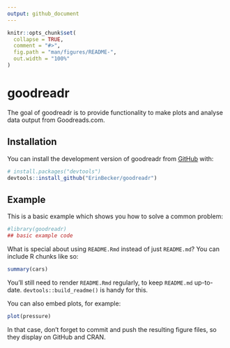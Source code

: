 ```yaml
---
output: github_document
---
```


<!-- README.md is generated from README.Rmd. Please edit that file -->

```r
knitr::opts_chunk$set(
  collapse = TRUE,
  comment = "#>",
  fig.path = "man/figures/README-",
  out.width = "100%"
)
```

# goodreadr

<!-- badges: start -->
<!-- badges: end -->

The goal of goodreadr is to provide functionality to make plots and analyse
data output from Goodreads.com.

## Installation

You can install the development version of goodreadr from [GitHub](https://github.com/) with:

``` r
# install.packages("devtools")
devtools::install_github("ErinBecker/goodreadr")
```

## Example

This is a basic example which shows you how to solve a common problem:

```r
#library(goodreadr)
## basic example code
```

What is special about using `README.Rmd` instead of just `README.md`? You can include R chunks like so:

```r
summary(cars)
```

You'll still need to render `README.Rmd` regularly, to keep `README.md` up-to-date. `devtools::build_readme()` is handy for this.

You can also embed plots, for example:

```r
plot(pressure)
```

In that case, don't forget to commit and push the resulting figure files, so they display on GitHub and CRAN.
